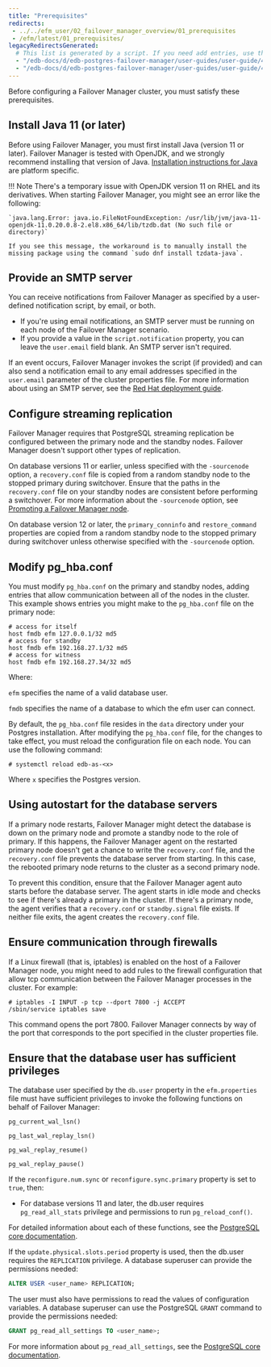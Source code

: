 ```yaml
---
title: "Prerequisites"
redirects:
 - ../../efm_user/02_failover_manager_overview/01_prerequisites
 - /efm/latest/01_prerequisites/
legacyRedirectsGenerated:
  # This list is generated by a script. If you need add entries, use the `legacyRedirects` key.
  - "/edb-docs/d/edb-postgres-failover-manager/user-guides/user-guide/4.0/prerequisites.html"
  - "/edb-docs/d/edb-postgres-failover-manager/user-guides/user-guide/4.1/prerequisites.html"
---
```


<div id="prerequisites" class="registered_link"></div>

Before configuring a Failover Manager cluster, you must satisfy these prerequisites.

## Install Java 11 (or later)

Before using Failover Manager, you must first install Java (version 11 or later). Failover Manager is tested with OpenJDK, and we strongly recommend installing that version of Java. [Installation instructions for Java](https://openjdk.java.net/install/) are platform specific.

!!! Note
    There's a temporary issue with OpenJDK version 11 on RHEL and its derivatives. When starting Failover Manager, you might see an error like the following:

    `java.lang.Error: java.io.FileNotFoundException: /usr/lib/jvm/java-11-openjdk-11.0.20.0.8-2.el8.x86_64/lib/tzdb.dat (No such file or directory)`

    If you see this message, the workaround is to manually install the missing package using the command `sudo dnf install tzdata-java`.

## Provide an SMTP server

You can receive notifications from Failover Manager as specified by a user-defined notification script, by email, or both.

-   If you're using email notifications, an SMTP server must be running on each node of the Failover Manager scenario.
-   If you provide a value in the `script.notification` property, you can leave the `user.email` field blank. An SMTP server isn't required.

If an event occurs, Failover Manager invokes the script (if provided) and can also send a notification email to any email addresses specified in the `user.email` parameter of the cluster properties file. For more information about using an SMTP server, see the [Red Hat deployment guide](https://access.redhat.com/site/documentation/en-US/Red_Hat_Enterprise_Linux/6/html/Deployment_Guide/s1-email-mta.html).

## Configure streaming replication

Failover Manager requires that PostgreSQL streaming replication be configured between the primary node and the standby nodes. Failover Manager doesn't support other types of replication.

On database versions 11 or earlier, unless specified with the `-sourcenode` option, a `recovery.conf` file is copied from a random standby node to the stopped primary during switchover. Ensure that the paths in the `recovery.conf` file on your standby nodes are consistent before performing a switchover. For more information about the `-sourcenode` option, see [Promoting a Failover Manager node](../05_using_efm/#promote_node).

On database version 12 or later, the `primary_conninfo` and `restore_command` properties are copied from a random standby node to the stopped primary during switchover unless otherwise specified with the `-sourcenode` option.

## Modify pg_hba.conf

You must modify `pg_hba.conf` on the primary and standby nodes, adding entries that allow communication between all of the nodes in the cluster. This example shows entries you might make to the `pg_hba.conf` file on the primary node:

```shell
# access for itself
host fmdb efm 127.0.0.1/32 md5
# access for standby
host fmdb efm 192.168.27.1/32 md5
# access for witness
host fmdb efm 192.168.27.34/32 md5
```

Where:

 `efm` specifies the name of a valid database user.

 `fmdb` specifies the name of a database to which the efm user can connect.

By default, the `pg_hba.conf` file resides in the `data` directory under your Postgres installation. After modifying the `pg_hba.conf` file, for the changes to take effect, you must reload the configuration file on each node. You can use the following command:

 `# systemctl reload edb-as-<x>`

Where `x` specifies the Postgres version.

## Using autostart for the database servers

If a primary node restarts, Failover Manager might detect the database is down on the primary node and promote a standby node to the role of primary. If this happens, the Failover Manager agent on the restarted primary node doesn't get a chance to write the `recovery.conf` file, and the `recovery.conf` file prevents the database server from starting. In this case, the rebooted primary node returns to the cluster as a second primary node.

To prevent this condition, ensure that the Failover Manager agent auto starts before the database server. The agent starts in idle mode and checks to see if there's already a primary in the cluster. If there's a primary node, the agent verifies that a `recovery.conf` or `standby.signal` file exists. If neither file exits, the agent creates the `recovery.conf` file.

## Ensure communication through firewalls

If a Linux firewall (that is, iptables) is enabled on the host of a Failover Manager node, you might need to add rules to the firewall configuration that allow tcp communication between the Failover Manager processes in the cluster. For example:

```
# iptables -I INPUT -p tcp --dport 7800 -j ACCEPT
/sbin/service iptables save
```

This command opens the port 7800. Failover Manager connects by way of the port that corresponds to the port specified in the cluster properties file.

## Ensure that the database user has sufficient privileges

The database user specified by the `db.user` property in the `efm.properties` file must have sufficient privileges to invoke the following functions on behalf of Failover Manager:

 `pg_current_wal_lsn()`

 `pg_last_wal_replay_lsn()`

 `pg_wal_replay_resume()`

 `pg_wal_replay_pause()`


If the `reconfigure.num.sync` or `reconfigure.sync.primary` property is set to `true`, then:

- For database versions 11 and later, the db.user requires `pg_read_all_stats` privilege and permissions to run `pg_reload_conf()`.

For detailed information about each of these functions, see the [PostgreSQL core documentation](https://www.postgresql.org/docs/current/index.html).

If the `update.physical.slots.period` property is used, then the db.user requires the `REPLICATION` privilege. A database superuser can provide the permissions needed:

```sql
ALTER USER <user_name> REPLICATION;
```

The user must also have permissions to read the values of configuration variables. A database superuser can use the PostgreSQL `GRANT` command to provide the permissions needed:

```sql
GRANT pg_read_all_settings TO <user_name>;
```

For more information about `pg_read_all_settings`, see the [PostgreSQL core documentation](https://www.postgresql.org/docs/current/default-roles.html).
